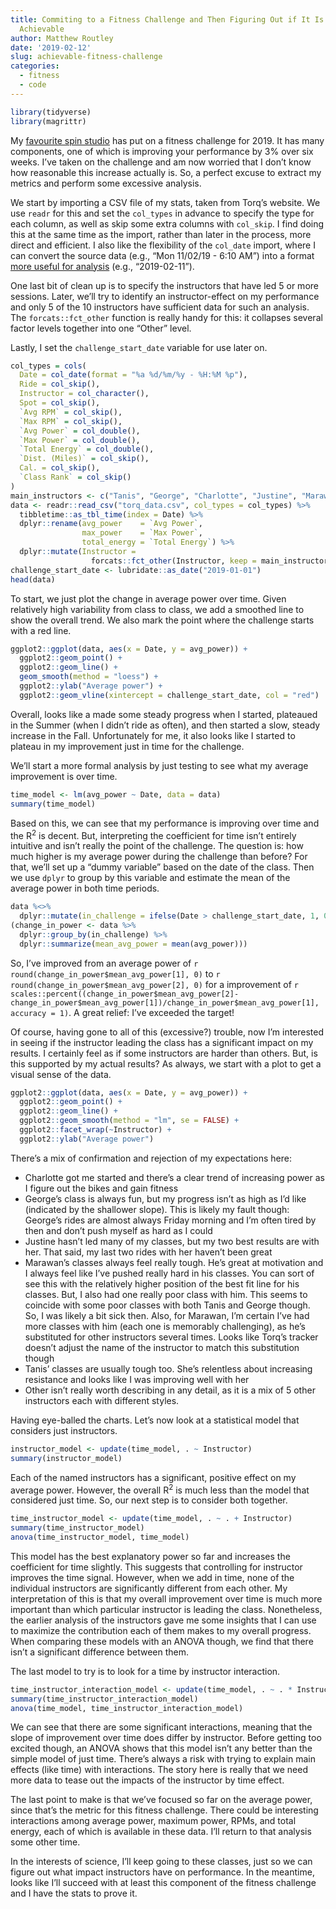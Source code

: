 ```yaml
---
title: Commiting to a Fitness Challenge and Then Figuring Out if It Is
  Achievable
author: Matthew Routley
date: '2019-02-12'
slug: achievable-fitness-challenge
categories:
  - fitness
  - code
---
```


```r
library(tidyverse)
library(magrittr)
```

My [favourite spin studio](https://www.torqride.com/) has put on a fitness challenge for 2019. It has many components, one of which is improving your performance by 3% over six weeks. I've taken on the challenge and am now worried that I don't know how reasonable this increase actually is. So, a perfect excuse to extract my metrics and perform some excessive analysis.

We start by importing a CSV file of my stats, taken from Torq's website. We use `readr` for this and set the `col_types` in advance to specify the type for each column, as well as skip some extra columns with `col_skip`. I find doing this at the same time as the import, rather than later in the process, more direct and efficient. I also like the flexibility of the `col_date` import, where I can convert the source data (e.g., "Mon 11/02/19 - 6:10 AM") into a format [more useful for analysis](https://xkcd.com/1179/) (e.g., "2019-02-11").

One last bit of clean up is to specify the instructors that have led 5 or more sessions. Later, we'll try to identify an instructor-effect on my performance and only 5 of the 10 instructors have sufficient data for such an analysis. The `forcats::fct_other` function is really handy for this: it collapses several factor levels together into one "Other" level.

Lastly, I set the `challenge_start_date` variable for use later on.

```r
col_types = cols(
  Date = col_date(format = "%a %d/%m/%y - %H:%M %p"),
  Ride = col_skip(),
  Instructor = col_character(),
  Spot = col_skip(),
  `Avg RPM` = col_skip(),
  `Max RPM` = col_skip(),
  `Avg Power` = col_double(),
  `Max Power` = col_double(),
  `Total Energy` = col_double(),
  `Dist. (Miles)` = col_skip(),
  Cal. = col_skip(),
  `Class Rank` = col_skip()
)
main_instructors <- c("Tanis", "George", "Charlotte", "Justine", "Marawan") # 5 or more sessions
data <- readr::read_csv("torq_data.csv", col_types = col_types) %>% 
  tibbletime::as_tbl_time(index = Date) %>% 
  dplyr::rename(avg_power    = `Avg Power`,
                max_power    = `Max Power`,
                total_energy = `Total Energy`) %>% 
  dplyr::mutate(Instructor = 
                  forcats::fct_other(Instructor, keep = main_instructors))
challenge_start_date <- lubridate::as_date("2019-01-01")
head(data)
```

To start, we just plot the change in average power over time. Given relatively high variability from class to class, we add a smoothed line to show the overall trend. We also mark the point where the challenge starts with a red line.

```r
ggplot2::ggplot(data, aes(x = Date, y = avg_power)) +
  ggplot2::geom_point() +
  ggplot2::geom_line() +
  geom_smooth(method = "loess") +
  ggplot2::ylab("Average power") +
  ggplot2::geom_vline(xintercept = challenge_start_date, col = "red")
```

Overall, looks like a made some steady progress when I started, plateaued in the Summer (when I didn't ride as often), and then started a slow, steady increase in the Fall. Unfortunately for me, it also looks like I started to plateau in my improvement just in time for the challenge.

We'll start a more formal analysis by just testing to see what my average improvement is over time.

```r
time_model <- lm(avg_power ~ Date, data = data)
summary(time_model)
```

Based on this, we can see that my performance is improving over time and the R^2^ is decent. But, interpreting the coefficient for time isn't entirely intuitive and isn't really the point of the challenge. The question is: how much higher is my average power during the challenge than before? For that, we'll set up a "dummy variable" based on the date of the class. Then we use `dplyr` to group by this variable and estimate the mean of the average power in both time periods.

```r
data %<>% 
  dplyr::mutate(in_challenge = ifelse(Date > challenge_start_date, 1, 0)) 
(change_in_power <- data %>% 
  dplyr::group_by(in_challenge) %>% 
  dplyr::summarize(mean_avg_power = mean(avg_power)))
```

So, I've improved from an average power of `r round(change_in_power$mean_avg_power[1], 0)` to `r round(change_in_power$mean_avg_power[2], 0)` for a improvement of `r scales::percent((change_in_power$mean_avg_power[2]-change_in_power$mean_avg_power[1])/change_in_power$mean_avg_power[1], accuracy = 1)`. A great relief: I've exceeded the target!

Of course, having gone to all of this (excessive?) trouble, now I'm interested in seeing if the instructor leading the class has a significant impact on my results. I certainly feel as if some instructors are harder than others. But, is this supported by my actual results? As always, we start with a plot to get a visual sense of the data.

```r
ggplot2::ggplot(data, aes(x = Date, y = avg_power)) +
  ggplot2::geom_point() +
  ggplot2::geom_line() +
  ggplot2::geom_smooth(method = "lm", se = FALSE) +
  ggplot2::facet_wrap(~Instructor) +
  ggplot2::ylab("Average power")
```

There's a mix of confirmation and rejection of my expectations here:

* Charlotte got me started and there's a clear trend of increasing power as I figure out the bikes and gain fitness
* George's class is always fun, but my progress isn't as high as I'd like (indicated by the shallower slope). This is likely my fault though: George's rides are almost always Friday morning and I'm often tired by then and don't push myself as hard as I could
* Justine hasn't led many of my classes, but my two best results are with her. That said, my last two rides with her haven't been great
* Marawan's classes always feel really tough. He's great at motivation and I always feel like I've pushed really hard in his classes. You can sort of see this with the relatively higher position of the best fit line for his classes. But, I also had one really poor class with him. This seems to coincide with some poor classes with both Tanis and George though. So, I was likely a bit sick then. Also, for Marawan, I'm certain I've had more classes with him (each one is memorably challenging), as he's substituted for other instructors several times. Looks like Torq's tracker doesn't adjust the name of the instructor to match this substitution though
* Tanis' classes are usually tough too. She's relentless about increasing resistance and looks like I was improving well with her
* Other isn't really worth describing in any detail, as it is a mix of 5 other instructors each with different styles.

Having eye-balled the charts. Let's now look at a statistical model that considers just instructors.

```r
instructor_model <- update(time_model, . ~ Instructor)
summary(instructor_model)
```

Each of the named instructors has a significant, positive effect on my average power. However, the overall R^2^ is much less than the model that considered just time. So, our next step is to consider both together.

```r
time_instructor_model <- update(time_model, . ~ . + Instructor)
summary(time_instructor_model)
anova(time_instructor_model, time_model)
```

This model has the best explanatory power so far and increases the coefficient for time slightly. This suggests that controlling for instructor improves the time signal. However, when we add in time, none of the individual instructors are significantly different from each other. My interpretation of this is that my overall improvement over time is much more important than which particular instructor is leading the class. Nonetheless, the earlier analysis of the instructors gave me some insights that I can use to maximize the contribution each of them makes to my overall progress. When comparing these models with an ANOVA though, we find that there isn't a significant difference between them.

The last model to try is to look for a time by instructor interaction.

```r
time_instructor_interaction_model <- update(time_model, . ~ . * Instructor)
summary(time_instructor_interaction_model)
anova(time_model, time_instructor_interaction_model)
```

We can see that there are some significant interactions, meaning that the slope of improvement over time does differ by instructor. Before getting too excited though, an ANOVA shows that this model isn't any better than the simple model of just time. There's always a risk with trying to explain main effects (like time) with interactions. The story here is really that we need more data to tease out the impacts of the instructor by time effect.

The last point to make is that we've focused so far on the average power, since that's the metric for this fitness challenge. There could be interesting interactions among average power, maximum power, RPMs, and total energy, each of which is available in these data. I'll return to that analysis some other time.

In the interests of science, I'll keep going to these classes, just so we can figure out what impact instructors have on performance. In the meantime, looks like I'll succeed with at least this component of the fitness challenge and I have the stats to prove it.